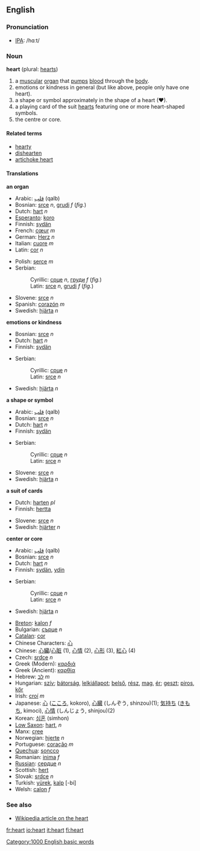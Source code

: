 ==English==
===Pronunciation===
*[[IPA]]: /hɑːt/
===Noun===
'''heart''' (plural: [[hearts]])

# a [[muscular]] [[organ]] that [[pump]]s [[blood]] through the [[body]].
# emotions or kindness in general (but like above, people only have one heart).
# a shape or symbol approximately in the shape of a heart (♥).
# a playing card of the suit [[hearts]] featuring one or more heart-shaped symbols.
# the centre or core.

====Related terms====
*[[hearty]]
*[[dishearten]]
*[[artichoke heart]]

====Translations====
'''an organ'''
{{top}}
*Arabic: [[قلب]] (qalb)
*Bosnian: [[srce]] ''n'', [[grudi]] ''f'' (''fig.'')
*Dutch: [[hart]] ''n''
*[[Esperanto]]: [[koro]]
*Finnish: [[sydän]]
*French: [[cœur]] ''m''
*German: [[Herz]] ''n''
*Italian: [[cuore]] ''m''
*Latin: [[cor]] ''n''
{{mid}}
*Polish: [[serce]] ''m''
*Serbian:
*:Cyrillic: [[срце]] ''n'', [[груди]] ''f'' (''fig.'')
*:Latin: [[srce]] ''n'', [[grudi]] ''f'' (''fig.'')
*Slovene: [[srce]] ''n''
*Spanish: [[corazón]] ''m''
*Swedish: [[hjärta]] ''n''
{{bottom}}

'''emotions or kindness'''
{{top}}
*Bosnian: [[srce]] ''n''
*Dutch: [[hart]] ''n''
*Finnish: [[sydän]]
{{mid}}
*Serbian:
*:Cyrillic: [[срце]] ''n''
*:Latin: [[srce]] ''n''
*Swedish: [[hjärta]] ''n''
{{bottom}}

'''a shape or symbol'''
{{top}}
*Arabic: [[قلب]] (qalb)
*Bosnian: [[srce]] ''n''
*Dutch: [[hart]] ''n''
*Finnish: [[sydän]]
{{mid}}
*Serbian:
*:Cyrillic: [[срце]] ''n''
*:Latin: [[srce]] ''n''
*Slovene: [[srce]] ''n''
*Swedish: [[hjärta]] ''n''
{{bottom}}

'''a suit of cards'''
{{top}}
*Dutch: [[harten]] ''pl''
*Finnish: [[hertta]]
{{mid}}
*Slovene: [[srce]] ''n''
*Swedish: [[hjärter]] ''n''
{{bottom}}

'''center or core'''
{{top}}
*Arabic: [[قلب]] (qalb)
*Bosnian: [[srce]] ''n''
*Dutch: [[hart]] ''n''
*Finnish: [[sydän]], [[ydin]]
{{mid}}
*Serbian:
*:Cyrillic: [[срце]] ''n''
*:Latin: [[srce]] ''n''
*Swedish: [[hjärta]] ''n''
{{bottom}}

{{checktrans}}

*[[Breton]]: [[kalon]] ''f''
*Bulgarian: [[сърце]] ''n''
*[[Catalan]]: [[cor]]
*Chinese Characters: [[心]]
*Chinese: [[心臟]]/[[心脏]] (1), [[心情]] (2), [[心形]] (3), [[紅心]] (4)
*Czech: [[srdce]] ''n''
*Greek (Modern): [[καρδιά]]
*Greek (Ancient): [[καρθία]]
*Hebrew: [[לב]] ''m''
*Hungarian: [[szív]]; [[bátorság]], [[lelkiállapot]]; [[belső]], [[rész]], [[mag]], [[ér]]; [[geszt]]; [[piros]], [[kőr]]
*Irish: [[croí]] ''m''
*Japanese: [[心]] ([[こころ]], kokoro), [[心臓]] (しんぞう, shinzou)(1); [[気持ち]] ([[きもち]], kimoci), [[心情]] (しんじょう, shinjou)(2)
*Korean: [[심혼]] (simhon)
*[[Low Saxon]]: [[hart]], ''n''
*Manx: [[cree#Manx|cree]]
*Norwegian: [[hjerte]] ''n''
*Portuguese: [[coração]] ''m''
*[[Quechua]]: [[soncco]]
*Romanian: [[inima]] ''f''
*[[Russian]]: [[сердце]] ''n''
*Scottish: [[hert]]
*Slovak: [[srdce]] ''n''
*Turkish: [[yürek]], [[kalp]] [-bi]
*Welsh: [[calon]] ''f''

===See also===
*[[w:heart|Wikipedia article on the heart]]

[[Category:1000 English basic words]]

[[fr:heart]]
[[io:heart]]
[[it:heart]]
[[fi:heart]]
